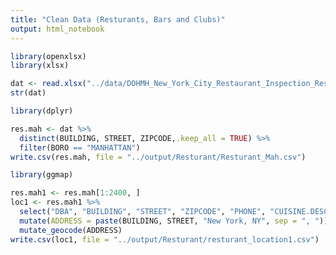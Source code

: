 ```yaml
---
title: "Clean Data (Resturants, Bars and Clubs)"
output: html_notebook
---
```


```r
library(openxlsx)
library(xlsx)

dat <- read.xlsx("../data/DOHMH_New_York_City_Restaurant_Inspection_Results.xlsx",1)
str(dat)
```

```r
library(dplyr)

res.mah <- dat %>%
  distinct(BUILDING, STREET, ZIPCODE,.keep_all = TRUE) %>%
  filter(BORO == "MANHATTAN")
write.csv(res.mah, file = "../output/Resturant/Resturant_Mah.csv")
```

```r
library(ggmap)

res.mah1 <- res.mah[1:2400, ]
loc1 <- res.mah1 %>%
  select("DBA", "BUILDING", "STREET", "ZIPCODE", "PHONE", "CUISINE.DESCRIPTION", "GRADE")%>%
  mutate(ADDRESS = paste(BUILDING, STREET, "New York, NY", sep = ", ")) %>%
  mutate_geocode(ADDRESS)
write.csv(loc1, file = "../output/Resturant/resturant_location1.csv")
```

